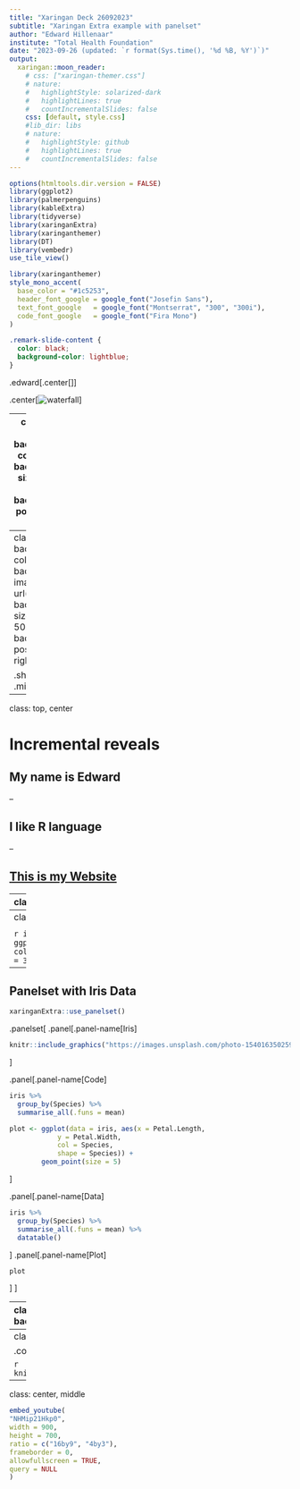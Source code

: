 ```yaml
---
title: "Xaringan Deck 26092023"
subtitle: "Xaringan Extra example with panelset"
author: "Edward Hillenaar"
institute: "Total Health Foundation"
date: "2023-09-26 (updated: `r format(Sys.time(), '%d %B, %Y')`)"
output:
  xaringan::moon_reader:
    # css: ["xaringan-themer.css"]
    # nature:
    #   highlightStyle: solarized-dark
    #   highlightLines: true
    #   countIncrementalSlides: false
    css: [default, style.css]
    #lib_dir: libs
    # nature:
    #   highlightStyle: github
    #   highlightLines: true
    #   countIncrementalSlides: false
---
```


```r
options(htmltools.dir.version = FALSE)
library(ggplot2)
library(palmerpenguins)
library(kableExtra)
library(tidyverse)
library(xaringanExtra)
library(xaringanthemer)
library(DT)
library(vembedr)
use_tile_view()
```

```r
library(xaringanthemer)
style_mono_accent(
  base_color = "#1c5253",
  header_font_google = google_font("Josefin Sans"),
  text_font_google   = google_font("Montserrat", "300", "300i"),
  code_font_google   = google_font("Fira Mono")
)
```

```css
.remark-slide-content {
  color: black;
  background-color: lightblue;
}
```

.edward[.center[<h1>Hi there, I'm Edward</h1>
]
]

.center[![waterfall](https://images.unsplash.com/photo-1501908734255-16579c18c25f?ixlib=rb-4.0.3&ixid=M3wxMjA3fDB8MHxzZWFyY2h8MTJ8fHdhdGVyZmFsbHxlbnwwfHwwfHx8MA%3D%3D&auto=format&fit=crop&w=500&q=60)
]

---
class: top, center
background-color: black
background-size: 400px 500px
background-position: top right

# This is a second picture of a waterfall

![waterfall2](https://images.unsplash.com/photo-1482685945432-29a7abf2f466?ixlib=rb-4.0.3&ixid=M3wxMjA3fDB8MHxzZWFyY2h8N3x8d2F0ZXJmYWxsfGVufDB8fDB8fHww&auto=format&fit=crop&w=500&q=60)

---
class: top left
background-color: black
background-image: url(milk.avif)
background-size: 400px 500px
background-position: top right

.shopping[<h1>Shopping list</h1>
]
.milk[<h2><ul>
  <li>kaas</li>
  <li>melk
        <ol>
          <li>volle melk</li>
          <li>halfvolle melk</li>
          <li>magere melk</li>
        </ol>
  </li>
  <li>boter</li>
</ul></h2>
]
---
class: top, center

# Incremental reveals

<h2>My name is Edward</h2>

--

<h2>I like R language</h2>

--

<h2><a href="https://www.totalegezondheid.com">This is my Website</a></h2>

---
class: top, center

# Two columns


.pull-left[
## First
```r
knitr::include_graphics("https://images.unsplash.com/photo-1649842699527-e5b1b557e3d8?ixlib=rb-4.0.3&ixid=M3wxMjA3fDB8MHxzZWFyY2h8OHx8aXJpcyUyMHZpcmdpbmljYXxlbnwwfHwwfHx8MA%3D%3D&auto=format&fit=crop&w=500&q=60")
```
]


.pull-right[
## Second
```r
iris %>% 
  ggplot(aes(Petal.Length, Petal.Width, col = Species)) +
  geom_point(size = 4)
```
]

---
class: top, center

<h1>Plot iris data</h1>

```r
iris %>% 
  ggplot(aes(Petal.Length,Petal.Width, color = Species)) +
  geom_point(size = 3)
```

---

## Panelset with Iris Data

```r
xaringanExtra::use_panelset()
```

.panelset[
.panel[.panel-name[Iris]

```r
knitr::include_graphics("https://images.unsplash.com/photo-1540163502599-a3284e17072d?ixlib=rb-4.0.3&ixid=M3wxMjA3fDB8MHxzZWFyY2h8NHx8aXJpc3xlbnwwfHwwfHx8MA%3D%3D&auto=format&fit=crop&w=500&q=60")
```
]

.panel[.panel-name[Code]

```r
iris %>% 
  group_by(Species) %>% 
  summarise_all(.funs = mean) 

plot <- ggplot(data = iris, aes(x = Petal.Length,
            y = Petal.Width, 
            col = Species, 
            shape = Species)) +
        geom_point(size = 5)
```
]

.panel[.panel-name[Data]
```r
iris %>% 
  group_by(Species) %>% 
  summarise_all(.funs = mean) %>% 
  datatable()
```
]
.panel[.panel-name[Plot]

```r
plot
```
]
]

---
class: center, top
background-image: url(iris.avif)
background-size: contain

.beautiful[<h1>Beautiful Iris</h1>
]

---
class: center

.consciousness[<h1>Consciousness and Outcome Factors</h1>
]

```r
knitr::include_graphics("consciousness_combined.gif")
```

---
class: center, middle

```r
embed_youtube(
"NHMip21Hkp0",
width = 900,
height = 700,
ratio = c("16by9", "4by3"),
frameborder = 0,
allowfullscreen = TRUE,
query = NULL
)
```


